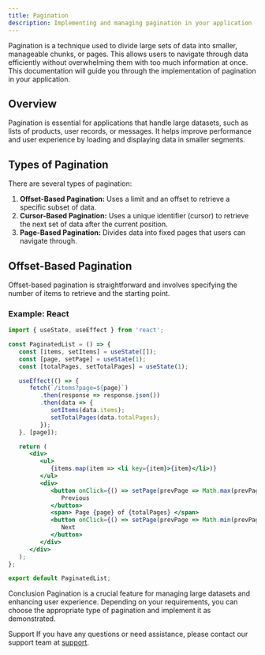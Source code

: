```yaml
---
title: Pagination
description: Implementing and managing pagination in your application
---
```


Pagination is a technique used to divide large sets of data into smaller, manageable chunks, or pages. This allows users to navigate through data efficiently without overwhelming them with too much information at once. This documentation will guide you through the implementation of pagination in your application.

## Overview

Pagination is essential for applications that handle large datasets, such as lists of products, user records, or messages. It helps improve performance and user experience by loading and displaying data in smaller segments.

## Types of Pagination

There are several types of pagination:

1. **Offset-Based Pagination:** Uses a limit and an offset to retrieve a specific subset of data.
2. **Cursor-Based Pagination:** Uses a unique identifier (cursor) to retrieve the next set of data after the current position.
3. **Page-Based Pagination:** Divides data into fixed pages that users can navigate through.

## Offset-Based Pagination

Offset-based pagination is straightforward and involves specifying the number of items to retrieve and the starting point.

### Example: React

```jsx
import { useState, useEffect } from 'react';

const PaginatedList = () => {
   const [items, setItems] = useState([]);
   const [page, setPage] = useState(1);
   const [totalPages, setTotalPages] = useState(1);

   useEffect(() => {
      fetch(`/items?page=${page}`)
         .then(response => response.json())
         .then(data => {
            setItems(data.items);
            setTotalPages(data.totalPages);
         });
   }, [page]);

   return (
      <div>
         <ul>
            {items.map(item => <li key={item}>{item}</li>)}
         </ul>
         <div>
            <button onClick={() => setPage(prevPage => Math.max(prevPage - 1, 1))} disabled={page === 1}>
               Previous
            </button>
            <span> Page {page} of {totalPages} </span>
            <button onClick={() => setPage(prevPage => Math.min(prevPage + 1, totalPages))} disabled={page === totalPages}>
               Next
            </button>
         </div>
      </div>
   );
};

export default PaginatedList;

```

Conclusion
Pagination is a crucial feature for managing large datasets and enhancing user experience. Depending on your requirements, you can choose the appropriate type of pagination and implement it as demonstrated.

Support
If you have any questions or need assistance, please contact our support team at <a href="/help-center">support</a>.

<DocsFooter/>